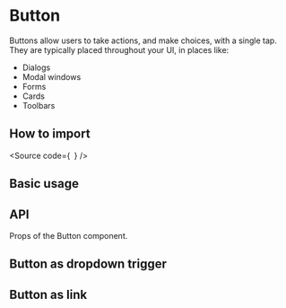 

<Meta of={Stories} />

# Button

Buttons allow users to take actions, and make choices, with a single tap.
They are typically placed throughout your UI, in places like:

- Dialogs
- Modal windows
- Forms
- Cards
- Toolbars

## How to import

<Source
  code={`
`}
/>

## Basic usage

<Canvas of={Stories.Base} />

## API

Props of the Button component.

<ArgTypes of={Stories} />

## Button as dropdown trigger

<Canvas of={Stories.AsDropdown} />

## Button as link

<Canvas of={Stories.AsLink} />
